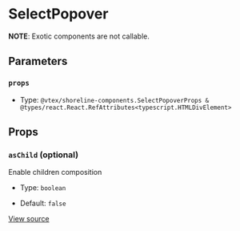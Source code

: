 # SelectPopover

**NOTE**: Exotic components are not callable.

## Parameters

### `props`

- Type: `@vtex/shoreline-components.SelectPopoverProps & @types/react.React.RefAttributes<typescript.HTMLDivElement>`

## Props

### `asChild` (optional)

Enable children composition

- Type: `boolean`

- Default: `false`

[View source](https://github.com/vtex/shoreline/blob/4b310ee4d/packages/components/src/select/select-popover.tsx#L7)
